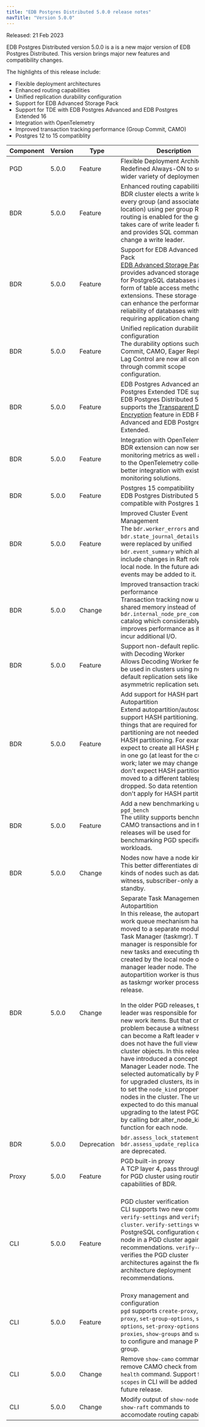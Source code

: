 ```yaml
---
title: "EDB Postgres Distributed 5.0.0 release notes"
navTitle: "Version 5.0.0"
---
```


Released: 21 Feb 2023

EDB Postgres Distributed version 5.0.0 is a is a new major version of EDB Postgres Distributed.
This version brings major new features and compatibility changes.

The highlights of this release include:

 * Flexible deployment architectures
 * Enhanced routing capabilities
 * Unified replication durability configuration
 * Support for EDB Advanced Storage Pack
 * Support for TDE with EDB Postgres Advanced  and EDB Postgres Extended 16
 * Integration with OpenTelemetry
 * Improved transaction tracking performance (Group Commit, CAMO)
 * Postgres 12 to 15 compatiblity


| Component | Version | Type    | Description |
|-----------|---------|---------|-------------|
| PGD       | 5.0.0   | Feature | Flexible Deployment Architectures<br/>Redefined Always-ON to support wider variety of deployments. <br/>|
| BDR       | 5.0.0   | Feature | Enhanced routing capabilities<br/>BDR cluster elects a write leader for every group (and associated location) using per group Raft when routing is enabled for the group. It takes care of write leader failover and provides SQL commands to change a write leader. <br/> |
| BDR       | 5.0.0   | Feature | Support for EDB Advanced Storage Pack<br/>[EDB Advanced Storage Pack](/pg_extensions/advanced_storage_pack/) provides advanced storage options for PostgreSQL databases in the form of table access method (TAM) extensions. These storage options can enhance the performance and reliability of databases without requiring application changes. <br/>|
| BDR       | 5.0.0   | Feature | Unified replication durability configuration<br/>The durability options such as Group Commit, CAMO, Eager Replication or Lag Control are now all configured through commit scope configuration.<br/>|
| BDR       | 5.0.0   | Feature | EDB Postgres Advanced and EDB Postgres Extended TDE support<br/>EDB Postgres Distributed 5 fully supports the [Transparent Data Encryption](/tde/latest) feature in EDB Postgres Advanced and EDB Postgres Extended.<br/>|
| BDR       | 5.0.0   | Feature | Integration with OpenTelemetry<br/>BDR extension can now send monitoring metrics as well as traces to the OpenTelemetry collector for better integration with existing monitoring solutions.<br/> |
| BDR       | 5.0.0   | Feature | Postgres 15 compatibility<br/>EDB Postgres Distributed 5 is compatible with Postgres 12 to 15. <br/> |
| BDR       | 5.0.0   | Feature | Improved Cluster Event Management<br/>The `bdr.worker_errors` and `bdr.state_journal_details` view were replaced by unified `bdr.event_summary` which also include changes in Raft role for the local node. In the future additional events may be added to it. <br/> |
| BDR       | 5.0.0   | Change  | Improved transaction tracking performance<br/>Transaction tracking now uses shared memory instead of `bdr.internal_node_pre_commit` catalog which considerably improves performance as it does not incur additional I/O. <br/>|
| BDR       | 5.0.0   | Feature | Support non-default replication sets with Decoding Worker<br/>Allows Decoding Worker feature to be used in clusters using non-default replication sets like asymmetric replication setup. <br/> |
| BDR       | 5.0.0   | Feature | Add support for HASH partitioning in Autopartition<br/>Extend autopartition/autoscale to support HASH partitioning. Many of  things that are required for RANGE partitioning are not needed for HASH partitioning. For example, we expect to create all HASH partitions in one go (at least for the current work; later we may change this). We don't expect HASH partitions to be moved to a different tablespace or dropped. So data retention policies don't apply for HASH partitioning. <br/> |
| BDR       | 5.0.0   | Feature | Add a new benchmarking utility `pgd_bench`<br/>The utility supports benchmarking CAMO transactions and in future releases will be used for benchmarking PGD specific workloads.  <br/> |
| BDR       | 5.0.0   | Change  | Nodes now have a node kind<br/>This better differentiates different kinds of nodes such as data, witness, subscriber-only and standby. <br/>   
| BDR       | 5.0.0   | Change  | Separate Task Management from Autopartition<br/>In this release, the autopartition work queue mechanism has been moved to a separate module called Task Manager (taskmgr). The task manager is responsible for creating new tasks and executing the ones created by the local node or the task manager leader node. The autopartition worker is thus renamed as taskmgr worker process in this release.  <br/><br/>In the older PGD releases, the Raft leader was responsible for creating new work items. But that creates a problem because a witness node can become a Raft leader while it does not have the full view of the cluster objects. In this release, we have introduced a concept of Task Manager Leader node. The node is selected automatically by PGD, but for upgraded clusters, its important to set the `node_kind` property for all nodes in the cluster. The user is expected to do this manually after upgrading to the latest PGD version by calling bdr.alter_node_kind() SQL function for each node. <br/> |
| BDR | 5.0.0 | Deprecation | `bdr.assess_lock_statement` and `bdr.assess_update_replica_identity` are deprecated. |
| Proxy     | 5.0.0   | Feature | PGD built-in proxy<br/>A TCP layer 4, pass through proxy for PGD cluster using routing capabilities of BDR.<br/><br/> |
| CLI       | 5.0.0   | Feature | PGD cluster verification <br/> CLI supports two new commands `verify-settings` and `verify-cluster`. `verify-settings` verifies the PostgreSQL configuration of each node in a PGD cluster against the recommendations. `verify-cluster` verifies the PGD cluster architectures against the flexible architecture deployment recommendations.<br/><br/>
| CLI       | 5.0.0   | Feature | Proxy management and configuration<br/>`pgd` supports `create-proxy`, `delete proxy`, `set-group-options`, `set-node-options`, `set-proxy-options`, `show-proxies`, `show-groups` and `switchover` to configure and manage Proxy per group. <br/> |
| CLI       | 5.0.0   | Change  | Remove `show-camo` command and remove CAMO check from `check-health` command. Support for `commit scopes` in CLI will be added in a future release.|
| CLI       | 5.0.0   | Change  | Modify output of `show-nodes` and `show-raft` commands to accomodate routing capabilities. |
